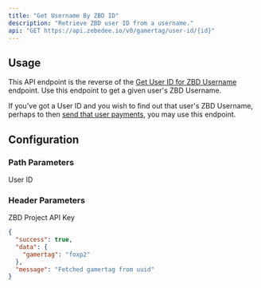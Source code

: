```yaml
---
title: "Get Username By ZBD ID"
description: "Retrieve ZBD user ID from a username."
api: "GET https://api.zebedee.io/v0/gamertag/user-id/{id}"
---
```


## Usage

This API endpoint is the reverse of the [Get User ID for ZBD Username](/api-reference/username/get-user-id) endpoint. Use this endpoint to get a given user's ZBD Username.

<Tip>If you've got a User ID and you wish to find out that user's ZBD Username, perhaps to then [send that user payments](/api-reference/gamertag/send), you may use this endpoint.</Tip>

## Configuration

### Path Parameters

<ParamField required path="id" type="string">
  User ID
</ParamField>

### Header Parameters

<ParamField required header="apikey" type="string">
  ZBD Project API Key
</ParamField>

<CodeGroup />

<ResponseExample>

```json Response
{
  "success": true,
  "data": {
    "gamertag": "foxp2"
  },
  "message": "Fetched gamertag from uuid"
}
```

</ResponseExample>
